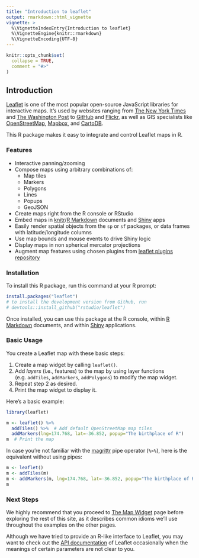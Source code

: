 ```yaml
---
title: "Introduction to leaflet"
output: rmarkdown::html_vignette
vignette: >
  %\VignetteIndexEntry{Introduction to leaflet}
  %\VignetteEngine{knitr::rmarkdown}
  %\VignetteEncoding{UTF-8}
---
```


```r
knitr::opts_chunk$set(
  collapse = TRUE,
  comment = "#>"
)
```

## Introduction

[Leaflet](https://leafletjs.com) is one of the most popular open-source JavaScript libraries for interactive maps. It's used by websites ranging from [The New York Times](https://www.nytimes.com/projects/elections/2013/nyc-primary/mayor/map.html) and [The Washington Post](https://www.washingtonpost.com/sf/local/2013/11/09/washington-a-world-apart/) to [GitHub](https://github.blog/2013-06-13-there-s-a-map-for-that/) and [Flickr](https://www.flickr.com/map), as well as GIS specialists like [OpenStreetMap](https://www.openstreetmap.org/), [Mapbox](https://www.mapbox.com/), and [CartoDB](https://carto.com/).

This R package makes it easy to integrate and control Leaflet maps in R.

### Features

* Interactive panning/zooming
* Compose maps using arbitrary combinations of:
    * Map tiles
    * Markers
    * Polygons
    * Lines
    * Popups
    * GeoJSON
* Create maps right from the R console or RStudio
* Embed maps in [knitr](https://yihui.org/knitr/)/[R Markdown](https://rmarkdown.rstudio.com/) documents and [Shiny](https://shiny.posit.co/) apps
* Easily render spatial objects from the `sp` or `sf` packages, or data frames with latitude/longitude columns
* Use map bounds and mouse events to drive Shiny logic
* Display maps in non spherical mercator projections
* Augment map features using chosen plugins from [leaflet plugins repository](https://leafletjs.com/plugins)

### Installation

To install this R package, run this command at your R prompt:

```r
install.packages("leaflet")
# to install the development version from Github, run
# devtools::install_github("rstudio/leaflet")
```

Once installed, you can use this package at the R console, within [R Markdown](https://rmarkdown.rstudio.com/) documents, and within [Shiny](https://shiny.posit.co/) applications.

### Basic Usage

You create a Leaflet map with these basic steps:

1. Create a map widget by calling `leaflet()`.
2. Add _layers_ (i.e., features) to the map by using layer functions (e.g. `addTiles`, `addMarkers`, `addPolygons`) to modify the map widget.
3. Repeat step 2 as desired.
4. Print the map widget to display it.

Here's a basic example:

```r
library(leaflet)

m <- leaflet() %>%
  addTiles() %>%  # Add default OpenStreetMap map tiles
  addMarkers(lng=174.768, lat=-36.852, popup="The birthplace of R")
m  # Print the map
```

In case you're not familiar with the [magrittr](https://github.com/smbache/magrittr) pipe operator (`%>%`), here is the equivalent without using pipes:

```r
m <- leaflet()
m <- addTiles(m)
m <- addMarkers(m, lng=174.768, lat=-36.852, popup="The birthplace of R")
m
```

### Next Steps

We highly recommend that you proceed to [The Map Widget](map_widget.html) page before exploring the rest of this site, as it describes common idioms we'll use throughout the examples on the other pages.

Although we have tried to provide an R-like interface to Leaflet, you may want to check out the [API documentation](https://leafletjs.com/reference.html) of Leaflet occasionally when the meanings of certain parameters are not clear to you.
